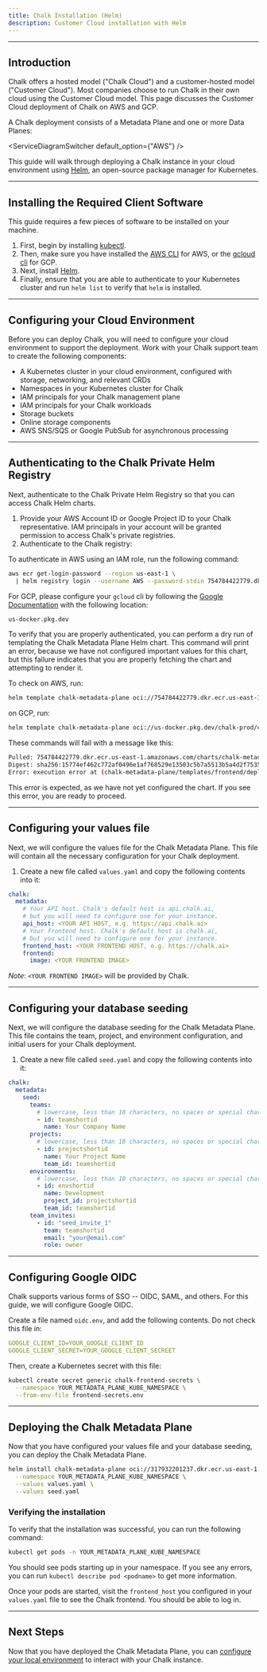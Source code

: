 ```yaml
---
title: Chalk Installation (Helm)
description: Customer Cloud installation with Helm
---
```



---

## Introduction

Chalk offers a hosted model ("Chalk Cloud") and
a customer-hosted model ("Customer Cloud").
Most companies choose to run Chalk in their own
cloud using the Customer Cloud model.
This page discusses the Customer Cloud deployment
of Chalk on AWS and GCP.

A Chalk deployment consists of a Metadata Plane and one or more Data Planes:

<ServiceDiagramSwitcher default_option={"AWS"} />

This guide will walk through deploying a Chalk instance
in your cloud environment using [Helm](https://helm.sh/),
an open-source package manager for Kubernetes.

---

## Installing the Required Client Software

This guide requires a few pieces of software to be installed on your machine.

1. First, begin by installing [kubectl](https://kubernetes.io/docs/reference/kubectl/).
2. Then, make sure you have installed the [AWS CLI](https://aws.amazon.com/cli/) for AWS, or the [gcloud cli](https://cloud.google.com/sdk/docs/install) for GCP.
3. Next, install [Helm](https://helm.sh/docs/intro/install/).
4. Finally, ensure that you are able to authenticate to your Kubernetes cluster and run `helm list` to verify that `helm` is installed.

---

## Configuring your Cloud Environment

Before you can deploy Chalk, you will need to configure
your cloud environment to support the deployment. Work
with your Chalk support team to create the following components:

- A Kubernetes cluster in your cloud environment, configured with storage, networking, and relevant CRDs
- Namespaces in your Kubernetes cluster for Chalk
- IAM principals for your Chalk management plane
- IAM principals for your Chalk workloads
- Storage buckets
- Online storage components
- AWS SNS/SQS or Google PubSub for asynchronous processing

---

## Authenticating to the Chalk Private Helm Registry

Next, authenticate to the Chalk Private Helm Registry so that you can access Chalk Helm charts.

1. Provide your AWS Account ID or Google Project ID to your Chalk representative. IAM principals in your
account will be granted permission to access Chalk's private registries.
2. Authenticate to the Chalk registry:

To authenticate in AWS using an IAM role, run the following command:

```bash
aws ecr get-login-password --region us-east-1 \
  | helm registry login --username AWS --password-stdin 754784422779.dkr.ecr.us-east-1.amazonaws.com
```

For GCP, please configure your `gcloud` cli by following the [Google Documentation](https://cloud.google.com/artifact-registry/docs/helm/authentication)
with the following location:

```bash
us-docker.pkg.dev
```

To verify that you are properly authenticated, you can perform a dry run of templating the Chalk Metadata Plane Helm chart.
This command will print an error, because we have not configured
important values for this chart, but this failure indicates
that you are properly fetching the chart and attempting to render it.

To check on AWS, run:

```bash
helm template chalk-metadata-plane oci://754784422779.dkr.ecr.us-east-1.amazonaws.com/charts/chalk-metadata-plane
```

on GCP, run:

```bash
helm template chalk-metadata-plane oci://us-docker.pkg.dev/chalk-prod/charts/chalk-metadata-plane
```

These commands will fail with a message like this:

```bash
Pulled: 754784422779.dkr.ecr.us-east-1.amazonaws.com/charts/chalk-metadata-plane:0.1.2
Digest: sha256:15774ef462c772af0496e1af768529e13503c5b7a5513b5a4d2f75359bddc7ea
Error: execution error at (chalk-metadata-plane/templates/frontend/deployment.yaml:2:4): Value chalk.metadata.frontend.image is required
```

This error is expected, as we have not yet configured the chart. If you see this error, you are ready to proceed.

---

## Configuring your values file

Next, we will configure the values file for the Chalk Metadata Plane.
This file will contain all the necessary configuration for your Chalk deployment.

1. Create a new file called `values.yaml` and copy the following contents into it:

```yaml
chalk:
  metadata:
    # Your API host. Chalk's default host is api.chalk.ai,
    # but you will need to configure one for your instance.
    api_host: <YOUR API HOST, e.g. https://api.chalk.ai>
    # Your frontend host. Chalk's default host is chalk.ai,
    # but you will need to configure one for your instance.
    frontend_host: <YOUR FRONTEND HOST, e.g. https://chalk.ai>
    frontend:
      image: <YOUR FRONTEND IMAGE>
```

*Note*: `<YOUR FRONTEND IMAGE>` will be provided by Chalk.

---

## Configuring your database seeding

Next, we will configure the database seeding for the Chalk Metadata Plane. This file contains
the team, project, and environment configuration, and initial users for your Chalk deployment.

1. Create a new file called `seed.yaml` and copy the following contents into it:

```yaml
chalk:
  metadata:
    seed:
      teams:
        # lowercase, less than 10 characters, no spaces or special characters.
        - id: teamshortid
          name: Your Company Name
      projects:
        # lowercase, less than 10 characters, no spaces or special characters.
        - id: projectshortid
          name: Your Project Name
          team_id: teamshortid
      environments:
        # lowercase, less than 10 characters, no spaces or special characters.
        - id: envshortid
          name: Development
          project_id: projectshortid
          team_id: teamshortid
      team_invites:
        - id: "seed_invite_1"
          team: teamshortid
          email: "your@email.com"
          role: owner
```

---

## Configuring Google OIDC

Chalk supports various forms of SSO -- OIDC, SAML, and others. For this guide, we will configure Google OIDC.

Create a file named `oidc.env`, and add the following contents. Do not check this file in:

```yaml
GOOGLE_CLIENT_ID=YOUR_GOOGLE_CLIENT_ID
GOOGLE_CLIENT_SECRET=YOUR_GOOGLE_CLIENT_SECREET
```

Then, create a Kubernetes secret with this file:

```bash
kubectl create secret generic chalk-frontend-secrets \
  --namespace YOUR_METADATA_PLANE_KUBE_NAMESPACE \
  --from-env-file frontend-secrets.env
```

---

## Deploying the Chalk Metadata Plane

Now that you have configured your values file and your database seeding, you can deploy the Chalk Metadata Plane.

```bash
helm install chalk-metadata-plane oci://317932201237.dkr.ecr.us-east-1.amazonaws.com/charts/chalk-metadata-plane \
  --namespace YOUR_METADATA_PLANE_KUBE_NAMESPACE \
  --values values.yaml \
  --values seed.yaml
```

### Verifying the installation

To verify that the installation was successful, you can run the following command:

```bash
kubectl get pods -n YOUR_METADATA_PLANE_KUBE_NAMESPACE
```

You should see pods starting up in your namespace. If you see any errors, you can run `kubectl describe pod <podname>`
to get more information.

Once your pods are started, visit the `frontend_host` you configured in your `values.yaml` file to see the Chalk
frontend. You should be able to log in.

---

## Next Steps

Now that you have deployed the Chalk Metadata Plane, you can [configure your local environment](https://docs.chalk.ai/docs/setup-guide)
to interact with your Chalk instance.